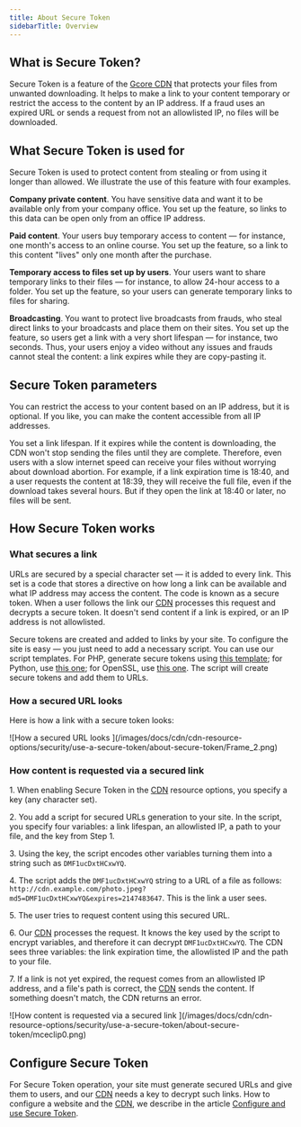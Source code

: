 ---
title: About Secure Token
sidebarTitle: Overview
---

## What is Secure Token?

Secure Token is a feature of the [Gcore CDN](https://gcore.com/cdn) that protects your files from unwanted downloading. It helps to make a link to your content temporary or restrict the access to the content by an IP address. If a fraud uses an expired URL or sends a request from not an allowlisted IP, no files will be downloaded. 

## What Secure Token is used for

Secure Token is used to protect content from stealing or from using it longer than allowed. We illustrate the use of this feature with four examples. 

**Company private content**. You have sensitive data and want it to be available only from your company office. You set up the feature, so links to this data can be open only from an office IP address. 

**Paid content**. Your users buy temporary access to content — for instance, one month's access to an online course. You set up the feature, so a link to this content "lives" only one month after the purchase. 

**Temporary access to files set up by users**. Your users want to share temporary links to their files — for instance, to allow 24-hour access to a folder. You set up the feature, so your users can generate temporary links to files for sharing. 

**Broadcasting**. You want to protect live broadcasts from frauds, who steal direct links to your broadcasts and place them on their sites. You set up the feature, so users get a link with a very short lifespan — for instance, two seconds. Thus, your users enjoy a video without any issues and frauds cannot steal the content: a link expires while they are copy-pasting it. 

## Secure Token parameters

You can restrict the access to your content based on an IP address, but it is optional. If you like, you can make the content accessible from all IP addresses. 

You set a link lifespan. If it expires while the content is downloading, the CDN won't stop sending the files until they are complete. Therefore, even users with a slow internet speed can receive your files without worrying about download abortion. For example, if a link expiration time is 18:40, and a user requests the content at 18:39, they will receive the full file, even if the download takes several hours. But if they open the link at 18:40 or later, no files will be sent. 

## How Secure Token works

### What secures a link

URLs are secured by a special character set — it is added to every link. This set is a code that stores a directive on how long a link can be available and what IP address may access the content. The code is known as a secure token. When a user follows the link our [CDN](https://gcore.com/cdn) processes this request and decrypts a secure token. It doesn't send content if a link is expired, or an IP address is not allowlisted. 

Secure tokens are created and added to links by your site. To configure the site is easy — you just need to add a necessary script. You can use our script templates. For PHP, generate secure tokens using [this template](/cdn/cdn-resource-options/security/use-a-secure-token/configure-and-use-secure-token#generate-links-with-a-secure-token-in-php); for Python, use [this one](/cdn/cdn-resource-options/security/use-a-secure-token/configure-and-use-secure-token#generate-links-with-a-secure-token-in-python); for OpenSSL, use [this one](/cdn/cdn-resource-options/security/use-a-secure-token/configure-and-use-secure-token#generate-a-secure-token-in-openssl). The script will create secure tokens and add them to URLs. 

### How a secured URL looks

Here is how a link with a secure token looks: 


<Frame>![How a secured URL looks ](/images/docs/cdn/cdn-resource-options/security/use-a-secure-token/about-secure-token/Frame_2.png)</Frame>



### How content is requested via a secured link

1\. When enabling Secure Token in the [CDN](https://gcore.com/cdn) resource options, you specify a key (any character set).

2\. You add a script for secured URLs generation to your site. In the script, you specify four variables: a link lifespan, an allowlisted IP, a path to your file, and the key from Step 1.

3\. Using the key, the script encodes other variables turning them into a string such as `DMF1ucDxtHCxwYQ`.

4\. The script adds the `DMF1ucDxtHCxwYQ` string to a URL of a file as follows: `http://cdn.example.com/photo.jpeg?md5=DMF1ucDxtHCxwYQ&expires=2147483647`. This is the link a user sees.

5\. The user tries to request content using this secured URL.

6\. Our [CDN](https://gcore.com/cdn) processes the request. It knows the key used by the script to encrypt variables, and therefore it can decrypt `DMF1ucDxtHCxwYQ`. The CDN sees three variables: the link expiration time, the allowlisted IP and the path to your file.

7\. If a link is not yet expired, the request comes from an allowlisted IP address, and a file's path is correct, the [CDN](https://gcore.com/cdn) sends the content. If something doesn't match, the CDN returns an error.


<Frame>![How content is requested via a secured link ](/images/docs/cdn/cdn-resource-options/security/use-a-secure-token/about-secure-token/mceclip0.png)</Frame>



## Configure Secure Token

For Secure Token operation, your site must generate secured URLs and give them to users, and our [CDN](https://gcore.com/cdn) needs a key to decrypt such links. How to configure a website and the [CDN](https://gcore.com/cdn), we describe in the article [Configure and use Secure Token](/cdn/cdn-resource-options/security/use-a-secure-token/configure-and-use-secure-token).